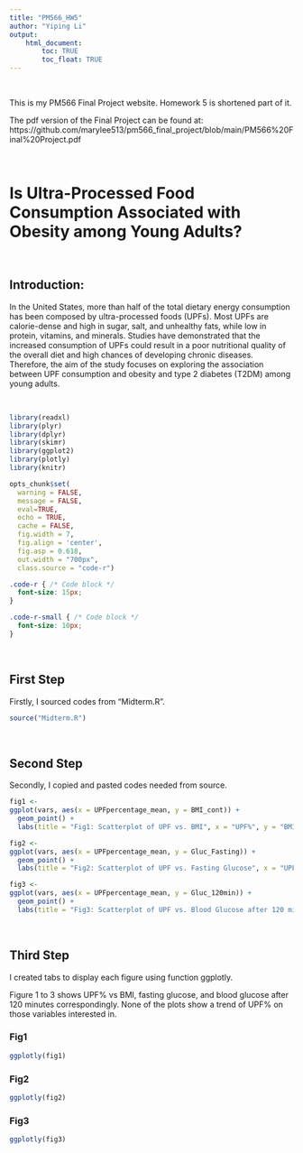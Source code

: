 ```yaml
---
title: "PM566_HW5"
author: "Yiping Li"
output: 
    html_document:
        toc: TRUE
        toc_float: TRUE
---
```


<br>

This is my PM566 Final Project website. Homework 5 is shortened part of it. 

The pdf version of the Final Project can be found at: https://github.com/marylee513/pm566_final_project/blob/main/PM566%20Final%20Project.pdf

<br>

# Is Ultra-Processed Food Consumption Associated with Obesity among Young Adults? 

<br>

## Introduction: 
In the United States, more than half of the total dietary energy consumption has been composed by ultra-processed foods (UPFs). Most UPFs are calorie-dense and high in sugar, salt, and unhealthy fats, while low in protein, vitamins, and minerals. Studies have demonstrated that the increased consumption of UPFs could result in a poor nutritional quality of the overall diet and high chances of developing chronic diseases. Therefore, the aim of the study focuses on exploring the association between UPF consumption and  obesity and type 2 diabetes (T2DM) among young adults. 

<br>
```r
library(readxl)
library(plyr)
library(dplyr)
library(skimr)
library(ggplot2)
library(plotly)
library(knitr)

opts_chunk$set(
  warning = FALSE,
  message = FALSE,
  eval=TRUE,
  echo = TRUE,
  cache = FALSE,
  fig.width = 7, 
  fig.align = 'center',
  fig.asp = 0.618,
  out.width = "700px",
  class.source = "code-r")
```

```css
.code-r { /* Code block */
  font-size: 15px;
}

.code-r-small { /* Code block */
  font-size: 10px;
}
```
<br>

## First Step

Firstly, I sourced codes from "Midterm.R".

```r
source("Midterm.R")
```

<br>

## Second Step

Secondly, I copied and pasted codes needed from source.

```r
fig1 <- 
ggplot(vars, aes(x = UPFpercentage_mean, y = BMI_cont)) + 
  geom_point() +
  labs(title = "Fig1: Scatterplot of UPF vs. BMI", x = "UPF%", y = "BMI")

fig2 <- 
ggplot(vars, aes(x = UPFpercentage_mean, y = Gluc_Fasting)) + 
  geom_point() +
  labs(title = "Fig2: Scatterplot of UPF vs. Fasting Glucose", x = "UPF%", y = "Fasting Glucose")

fig3 <- 
ggplot(vars, aes(x = UPFpercentage_mean, y = Gluc_120min)) + 
  geom_point() +
  labs(title = "Fig3: Scatterplot of UPF vs. Blood Glucose after 120 minutes", x = "UPF%", y = "Blood Glucose after 120 minutes")
```

<br>

## Third Step {.tabset}

I created tabs to display each figure using function ggplotly.

Figure 1 to 3 shows UPF% vs BMI, fasting glucose, and blood glucose after 120 minutes correspondingly. None of the plots show a trend of UPF% on those variables interested in. 

### Fig1
```r
ggplotly(fig1)
```

### Fig2
```r
ggplotly(fig2)
```

### Fig3
```r
ggplotly(fig3)
```

## {-}
